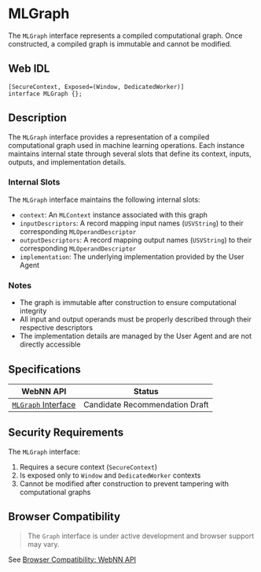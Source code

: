 
# MLGraph

The `MLGraph` interface represents a compiled computational graph. Once constructed, a compiled graph is immutable and cannot be modified.

## Web IDL

```webidl showLineNumbers filename="web-idl"
[SecureContext, Exposed=(Window, DedicatedWorker)]
interface MLGraph {};
```

## Description

The `MLGraph` interface provides a representation of a compiled computational graph used in machine learning operations. Each instance maintains internal state through several slots that define its context, inputs, outputs, and implementation details.

### Internal Slots

The `MLGraph` interface maintains the following internal slots:

- `context`: An `MLContext` instance associated with this graph
- `inputDescriptors`: A record mapping input names (`USVString`) to their corresponding `MLOperandDescriptor`
- `outputDescriptors`: A record mapping output names (`USVString`) to their corresponding `MLOperandDescriptor`
- `implementation`: The underlying implementation provided by the User Agent

### Notes

- The graph is immutable after construction to ensure computational integrity
- All input and output operands must be properly described through their respective descriptors
- The implementation details are managed by the User Agent and are not directly accessible

## Specifications

| WebNN API | Status |
|--------------|---------|
| [`MLGraph` Interface](https://webmachinelearning.github.io/webnn/#mlgraph) | Candidate Recommendation Draft |

## Security Requirements

The `MLGraph` interface:

1. Requires a secure context (`SecureContext`)
2. Is exposed only to `Window` and `DedicatedWorker` contexts
3. Cannot be modified after construction to prevent tampering with computational graphs

## Browser Compatibility

> <InfoIcon /> The `Graph` interface is under active development and browser support may vary.

See [Browser Compatibility: WebNN API](browser-compatibility#webnn-apis)
